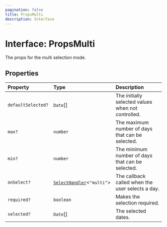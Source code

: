 ```yaml
---
pagination: false
title: PropsMulti
description: Interface
---
```


# Interface: PropsMulti

The props for the multi selection mode.

## Properties

| Property | Type | Description |
| :------ | :------ | :------ |
| `defaultSelected?` | `Date`[] | The initially selected values when not controlled. |
| `max?` | `number` | The maximum number of days that can be selected. |
| `min?` | `number` | The minimum number of days that can be selected. |
| `onSelect?` | [`SelectHandler`](/api/next/type-aliases/SelectHandler.mdx)\<`"multi"`\> | The callback called when the user selects a day. |
| `required?` | `boolean` | Makes the selection required. |
| `selected?` | `Date`[] | The selected dates. |
